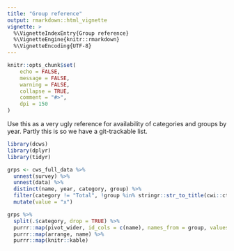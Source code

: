 ```yaml
---
title: "Group reference"
output: rmarkdown::html_vignette
vignette: >
  %\VignetteIndexEntry{Group reference}
  %\VignetteEngine{knitr::rmarkdown}
  %\VignetteEncoding{UTF-8}
---
```


```r
knitr::opts_chunk$set(
	echo = FALSE,
	message = FALSE,
	warning = FALSE,
	collapse = TRUE,
	comment = "#>",
	dpi = 150
)
```

Use this as a very ugly reference for availability of categories and groups by year. Partly this is so we have a git-trackable list.

```r
library(dcws)
library(dplyr)
library(tidyr)
```

```r
grps <- cws_full_data %>%
  unnest(survey) %>%
  unnest(data) %>%
  distinct(name, year, category, group) %>%
  filter(category != "Total", !group %in% stringr::str_to_title(cwi::ct5_clusters$cluster)) %>%
  mutate(value = "x")

grps %>%
  split(.$category, drop = TRUE) %>%
  purrr::map(pivot_wider, id_cols = c(name), names_from = group, values_from = year, values_fn = list(year = toString), names_sort = TRUE, values_fill = "") %>%
  purrr::map(arrange, name) %>%
  purrr::map(knitr::kable)
```



